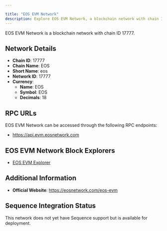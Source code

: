 ```yaml
---

title: "EOS EVM Network"
description: Explore EOS EVM Network, a blockchain network with chain ID 17777. Learn about its native currency, EOS, and how to interact with the network.
---
```




EOS EVM Network is a blockchain network with chain ID 17777.

## Network Details

- **Chain ID**: 17777
- **Chain Name**: EOS
- **Short Name**: eos
- **Network ID**: 17777
- **Currency**: 
  - **Name**: EOS
  - **Symbol**: EOS
  - **Decimals**: 18

## RPC URLs

EOS EVM Network can be accessed through the following RPC endpoints:

- https://api.evm.eosnetwork.com

## EOS EVM Network Block Explorers

- [EOS EVM Explorer](https://explorer.evm.eosnetwork.com)

## Additional Information

- **Official Website**: https://eosnetwork.com/eos-evm

## Sequence Integration Status

This network does not yet have Sequence support but is available for deployment.

